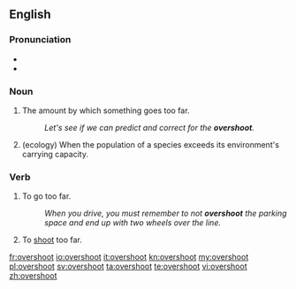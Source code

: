 ==English==

===Pronunciation===
* {{IPA|/ˈovəɻshut/}}
* {{audio|en-us-overshoot.ogg|Audio (US)}}

===Noun===
{{en-noun}}

# {{uncountable}} The amount by which something goes too far.
#: ''Let's see if we can predict and correct for the '''overshoot'''.''
# {{countable}} (ecology) When the population of a species exceeds its environment's carrying capacity.

===Verb===
{{en-verb|overshoots|overshooting|overshot|overshot}}

# To go too far.
#: ''When you drive, you must remember to not '''overshoot''' the parking space and end up with two wheels over the line.''
# To [[shoot]] too far.

[[fr:overshoot]]
[[io:overshoot]]
[[it:overshoot]]
[[kn:overshoot]]
[[my:overshoot]]
[[pl:overshoot]]
[[sv:overshoot]]
[[ta:overshoot]]
[[te:overshoot]]
[[vi:overshoot]]
[[zh:overshoot]]